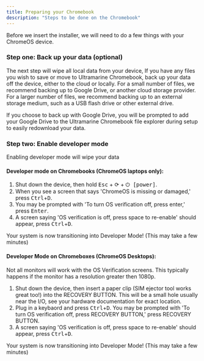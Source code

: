 ```yaml
---
title: Preparing your Chromebook
description: "Steps to be done on the Chromebook"
---
```



Before we insert the installer, we will need to do a few things with your ChromeOS device.

### Step one: Back up your data (optional)

The next step will wipe all local data from your device, If you have any files you wish to save or move to Ultramarine Chromebook, back up your data off the device, either to the cloud or locally. For a small number of files, we recommend backing up to Google Drive, or another cloud storage provider. For a larger number of files, we recommend backing up to an external storage medium, such as a USB flash drive or other external drive. 

If you choose to back up with Google Drive, you will be prompted to add your Google Drive to the Ultramarine Chromebook file explorer during setup to easily redownload your data. 

### Step two: Enable developer mode

<Alert type="warning">
  Enabling developer mode will wipe your data
</Alert>

#### Developer mode on Chromebooks (ChromeOS laptops only):

1. Shut down the device, then hold <kbd>Esc</kbd> + <kbd>⟳</kbd> + <kbd>⏻ [power]</kbd>.
2. When you see a screen that says 'ChromeOS is missing or damaged,' press <kbd>Ctrl</kbd>+<kbd>D</kbd>.
3. You may be prompted with 'To turn OS verification off, press enter,' press <kbd>Enter</kbd>.
4. A screen saying 'OS verification is off, press space to re-enable' should appear, press <kbd>Ctrl</kbd>+<kbd>D</kbd>.

 Your system is now transitioning into Developer Mode! (This may take a few minutes)

 #### Developer Mode on Chromeboxes (ChromeOS Desktops):

<Alert type="warning">
  Not all monitors will work with the OS Verification screens. This typically happens if the monitor has a resolution greater then 1080p.
</Alert>

 1. Shut down the device, then insert a paper clip (SIM ejector tool works great too!) into the RECOVERY BUTTON. This will be a small hole usually near the I/O, see your hardware documentation for exact location.
 2. Plug in a keybaord and press <kbd>Ctrl</kbd>+<kbd>D</kbd>. You may be prompted with 'To turn OS verification off, press RECOVERY BUTTON,' press RECOVERY BUTTON.
 3. A screen saying 'OS verification is off, press space to re-enable' should appear, press <kbd>Ctrl</kbd>+<kbd>D</kbd>.

 Your system is now transitioning into Developer Mode! (This may take a few minutes)
